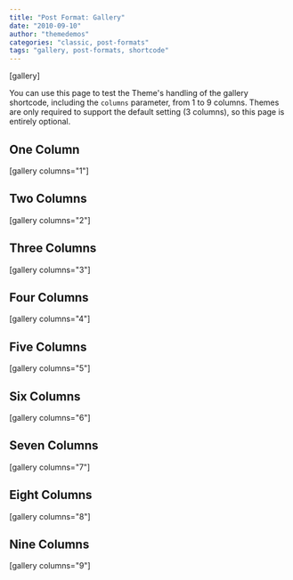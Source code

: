 ```yaml
---
title: "Post Format: Gallery"
date: "2010-09-10"
author: "themedemos"
categories: "classic, post-formats"
tags: "gallery, post-formats, shortcode"
---
```


\[gallery\]

You can use this page to test the Theme's handling of the gallery shortcode, including the `columns` parameter, from 1 to 9 columns. Themes are only required to support the default setting (3 columns), so this page is entirely optional.

## One Column

\[gallery columns="1"\]

## Two Columns

\[gallery columns="2"\]

## Three Columns

\[gallery columns="3"\]

## Four Columns

\[gallery columns="4"\]

## Five Columns

\[gallery columns="5"\]

## Six Columns

\[gallery columns="6"\]

## Seven Columns

\[gallery columns="7"\]

## Eight Columns

\[gallery columns="8"\]

## Nine Columns

\[gallery columns="9"\]
